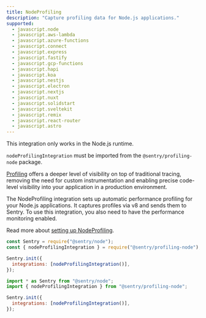 ```yaml
---
title: NodeProfiling
description: "Capture profiling data for Node.js applications."
supported:
  - javascript.node
  - javascript.aws-lambda
  - javascript.azure-functions
  - javascript.connect
  - javascript.express
  - javascript.fastify
  - javascript.gcp-functions
  - javascript.hapi
  - javascript.koa
  - javascript.nestjs
  - javascript.electron
  - javascript.nextjs
  - javascript.nuxt
  - javascript.solidstart
  - javascript.sveltekit
  - javascript.remix
  - javascript.react-router
  - javascript.astro
---
```


<Alert level="info">

This integration only works in the Node.js runtime.

</Alert>

`nodeProfilingIntegration` must be imported from the `@sentry/profiling-node` package.

[Profiling](/product/explore/profiling/) offers a deeper level of visibility on top of traditional tracing, removing the need for custom instrumentation and enabling precise code-level visibility into your application in a production environment.

The NodeProfiling integration sets up automatic performance profiling for your Node.js applications. It captures profiles via v8 and sends them to Sentry. To use this integration, you also need to have the performance monitoring enabled.

Read more about [setting up NodeProfiling](./../../../profiling/).

```JavaScript {tabTitle:CJS}
const Sentry = require("@sentry/node");
const { nodeProfilingIntegration } = require("@sentry/profiling-node");

Sentry.init({
  integrations: [nodeProfilingIntegration()],
});
```

```JavaScript {tabTitle:ESM}
import * as Sentry from "@sentry/node";
import { nodeProfilingIntegration } from "@sentry/profiling-node";

Sentry.init({
  integrations: [nodeProfilingIntegration()],
});
```
